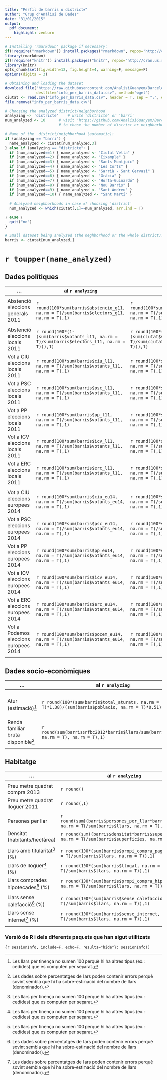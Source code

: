 ```yaml
---
title: "Perfil de barris o districte"
author: "Grup d'Anàlisi de Dades"
date: "31/01/2015"
output:
  pdf_document:
    highlight: zenburn
---
```


```r
# Installing 'rmarkdown' package if necessary:
if(!require("rmarkdown")) install.packages("rmarkdown", repos="http://cran.us.r-project.org")
library(rmarkdown)
if(!require("knitr")) install.packages("knitr", repos="http://cran.us.r-project.org")
library(knitr)
opts_chunk$set(fig.width=12, fig.height=4, warning=F, message=F)
options(digits = 3)
```

```r
# Obtaining and loading the dataset
download.file("https://raw.githubusercontent.com/AnalisiGuanyem/Barcelona_Database/master/info_per_barris/info_per_barris_data.csv", 
              destfile="info_per_barris_data.csv", method="wget")
ciutat <- read.csv("info_per_barris_data.csv", header = T, sep = ";", dec = ".", na.strings=".")
file.remove("info_per_barris_data.csv")
```

```r
# Choosing the analyzed district/neighborhood
analyzing <- 'districte'    # write 'districte' or 'barri'
num_analyzed <- 10      # visit 'https://github.com/AnalisiGuanyem/Barcelona_Database#readme'
                        # to chose the number of district or neighborhood

# Name of the  district/neighborhood (automatic):
if (analyzing == "barri") {
  name_analyzed <- ciutat[num_analyzed,3]
} else if (analyzing == "districte") {
  if (num_analyzed==1) { name_analyzed <- "Ciutat Vella" }
  if (num_analyzed==2) { name_analyzed <- "Eixample" }
  if (num_analyzed==3) { name_analyzed <- "Sants-Montjuïc" }
  if (num_analyzed==4) { name_analyzed <- "Les Corts" }
  if (num_analyzed==5) { name_analyzed <- "Sarrià - Sant Gervasi" }
  if (num_analyzed==6) { name_analyzed <- "Gràcia" }
  if (num_analyzed==7) { name_analyzed <- "Horta-Guinardó" }
  if (num_analyzed==8) { name_analyzed <- "Nou Barris" }
  if (num_analyzed==9) { name_analyzed <- "Sant Andreu" }
  if (num_analyzed==10) { name_analyzed <- "Sant Martí" }
  
  # Analyzed neighborhoods in case of choosing 'district'
  num_analyzed <- which(ciutat[,1]==num_analyzed, arr.ind = T)
  
} else {
  quit("no")
}

# Small dataset being analyzed (the neghborhood or the whole district):
barris <- ciutat[num_analyzed,]
```

# `r toupper(name_analyzed)`



## Dades polítiques

 **...** | **al `r analyzing`** | **a la ciutat**
------------- | ------------- | -------------
 |  |  
 Abstenció eleccions generals 2011 | `r round(100*sum(barris$abstencio_g11, na.rm = T)/sum(barris$electors_g11, na.rm = T),1)` | `r round(100*sum(ciutat$abstencio_g11, na.rm = T)/sum(ciutat$electors_g11, na.rm = T),1)`
 |  |  
 Abstenció eleccions locals 2011 | `r round(100*(1-(sum(barris$votants_l11, na.rm = T)/sum(barris$electors_l11, na.rm = T))),1)` | `r round(100*(1-(sum(ciutat$votants_l11, na.rm = T)/sum(ciutat$electors_l11, na.rm = T))),1)`
 Vot a CIU eleccions locals 2011 | `r round(100*sum(barris$ciu_l11, na.rm = T)/sum(barris$votants_l11, na.rm = T),1)` | `r round(100*sum(ciutat$ciu_l11, na.rm = T)/sum(ciutat$votants_l11, na.rm = T),1)` 
 Vot a PSC eleccions locals 2011 | `r round(100*sum(barris$psc_l11, na.rm = T)/sum(barris$votants_l11, na.rm = T),1)` | `r round(100*sum(ciutat$psc_l11, na.rm = T)/sum(ciutat$votants_l11, na.rm = T),1)`
 Vot a PP eleccions locals 2011 | `r round(100*sum(barris$pp_l11, na.rm = T)/sum(barris$votants_l11, na.rm = T),1)` | `r round(100*sum(ciutat$pp_l11, na.rm = T)/sum(ciutat$votants_l11, na.rm = T),1)`
 Vot a ICV eleccions locals 2011 | `r round(100*sum(barris$icv_l11, na.rm = T)/sum(barris$votants_l11, na.rm = T),1)` | `r round(100*sum(ciutat$icv_l11, na.rm = T)/sum(ciutat$votants_l11, na.rm = T),1)`
 Vot a ERC eleccions locals 2011 | `r round(100*sum(barris$erc_l11, na.rm = T)/sum(barris$votants_l11, na.rm = T),1)` | `r round(100*sum(ciutat$erc_l11, na.rm = T)/sum(ciutat$votants_l11, na.rm = T),1)`
 |  |  
 Vot a CIU eleccions europees 2014 | `r round(100*sum(barris$ciu_eu14, na.rm = T)/sum(barris$votants_eu14, na.rm = T),1)` | `r round(100*sum(ciutat$ciu_eu14, na.rm = T)/sum(ciutat$votants_eu14, na.rm = T),1)` 
 Vot a PSC eleccions europees 2014 | `r round(100*sum(barris$psc_eu14, na.rm = T)/sum(barris$votants_eu14, na.rm = T),1)` | `r round(100*sum(ciutat$psc_eu14, na.rm = T)/sum(ciutat$votants_eu14, na.rm = T),1)`
 Vot a PP eleccions europees 2014 | `r round(100*sum(barris$pp_eu14, na.rm = T)/sum(barris$votants_eu14, na.rm = T),1)` | `r round(100*sum(ciutat$pp_eu14, na.rm = T)/sum(ciutat$votants_eu14, na.rm = T),1)`
 Vot a ICV eleccions europees 2014 | `r round(100*sum(barris$icv_eu14, na.rm = T)/sum(barris$votants_eu14, na.rm = T),1)` | `r round(100*sum(ciutat$icv_eu14, na.rm = T)/sum(ciutat$votants_eu14, na.rm = T),1)`
 Vot a ERC eleccions europees 2014 | `r round(100*sum(barris$erc_eu14, na.rm = T)/sum(barris$votants_eu14, na.rm = T),1)` | `r round(100*sum(ciutat$erc_eu14, na.rm = T)/sum(ciutat$votants_eu14, na.rm = T),1)`
 Vot a Podemos eleccions europees 2014 | `r round(100*sum(barris$pocem_eu14, na.rm = T)/sum(barris$votants_eu14, na.rm = T),1)` | `r round(100*sum(ciutat$pocem_eu14, na.rm = T)/sum(ciutat$votants_eu14, na.rm = T),1)`
  |  |  

 
## Dades socio-econòmiques

 **...** | **al `r analyzing`** | **a la ciutat**
------------- | ------------- | -------------
 |  |  
Atur (estimació)[^1] | `r round(100*(sum(barris$total_aturats, na.rm = T)*1.38)/(sum(barris$poblacio, na.rm = T)*0.51),1)` | `r round(100*(sum(ciutat$total_aturats, na.rm = T)*1.38)/(sum(ciutat$poblacio, na.rm = T)*0.51),1)`
Renda familiar bruta disponible[^2] | `r round(sum(barris$rfbc2012*barris$llars/sum(barris$llars, na.rm = T), na.rm = T),1)` | 100
  |  |  
  
[^1]: Disposem a nivell de barri de dades sobre la població i sobre el nombre d'aturats registrats.
Per calcular la taxa d'atur cal saber la taxa d'activitat (no disponible per barris) i el nombre d'aturats real (més alt que els registrats).
Per tant, cal fer una estimació aproximada. Usant com a referència dades de la EPA del 4rt trimestre de 2013, hem multiplicat la població
total per 0.51 per estimar la població activa i hem multiplicat l'atur registrat per 1.38 per estimar la població aturada.
                                                                                                              
[^2]: La renda familiar bruta disponible per barris és un índex en base a 100 que calcula el servei d'estadística de l'Ajuntament.


 
## Habitatge

 **...** | **al `r analyzing`** | **a la ciutat**
------------- | ------------- | -------------
 |  |  
Preu metre quadrat compra 2013 | `r round()` | `r round(,1)`
Preu metre quadrat lloguer 2011 | `r round(,1)` | `r round(,1)`
  |  |  
Persones per llar | `r round(sum((barris$persones_per_llar*barris$llars), na.rm = T)/sum(barris$llars, na.rm = T),1)` | `r round(sum((ciutat$persones_per_llar*ciutat$llars), na.rm = T)/sum(ciutat$llars, na.rm = T),1)`
Densitat (habitants/hectàrea) | `r round(sum((barris$densitat*barris$superficies), na.rm = T)/sum(barris$superficies, na.rm = T),1)` | `r round(sum((ciutat$densitat*ciutat$superficies), na.rm = T)/sum(ciutat$superficies, na.rm = T),1)`
  |  |  
Llars amb titularitat[^1] (%) | `r round(100*(sum(barris$propi_compra_pagat, na.rm = T)/sum(barris$llars, na.rm = T)),1)` | `r round(100*(sum(ciutat$propi_compra_pagat, na.rm = T)/sum(ciutat$llars, na.rm = T)),1)`
Llars de lloguer[^1] (%) | `r round(100*(sum(barris$llogat, na.rm = T)/sum(barris$llars, na.rm = T)),1)` | `r round(100*(sum(ciutat$llogat, na.rm = T)/sum(ciutat$llars, na.rm = T)),1)`
Llars comprades hipotecades[^1] (%) | `r round(100*(sum(barris$propi_compra_hipoteca, na.rm = T)/sum(barris$llars, na.rm = T)),1)` | `r round(100*(sum(ciutat$propi_compra_hipoteca, na.rm = T)/sum(ciutat$llars, na.rm = T)),1)`
  |  |  
Llars sense calefacció[^2] (%) | `r round(100*(sum(barris$sense_calefaccio, na.rm = T)/sum(barris$llars, na.rm = T)),1)` | `r round(100*(sum(ciutat$sense_calefaccio, na.rm = T)/sum(ciutat$llars, na.rm = T)),1)`
Llars sense internet[^2] (%) | `r round(100*(sum(barris$sense_internet, na.rm = T)/sum(barris$llars, na.rm = T)),1)` | `r round(100*(sum(ciutat$sense_internet, na.rm = T)/sum(ciutat$llars, na.rm = T)),1)`
  |  |  

[^1]: Les llars per tinença no sumen 100 perquè hi ha altres tipus (ex.: cedides) que es computen per separat.

[^2]: Les dades sobre percentatges de llars poden contenir errors perquè sovint sembla que hi ha sobre-estimació del nombre de llars (denominador).



### Versió de R i dels diferents paquets que han sigut utilitzats
```{r sessionInfo, include=F, echo=F, results="hide"}:
sessionInfo()
```